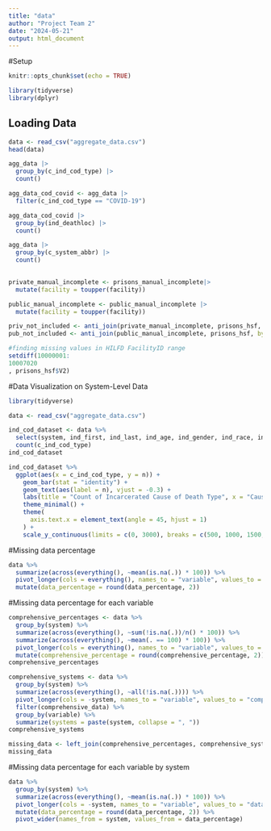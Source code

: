 ```yaml
---
title: "data"
author: "Project Team 2"
date: "2024-05-21"
output: html_document
---
```


#Setup

```r
knitr::opts_chunk$set(echo = TRUE)

library(tidyverse)
library(dplyr)
```

## Loading Data

```r
data <- read_csv("aggregate_data.csv")
head(data)
```

```r
agg_data |> 
  group_by(c_ind_cod_type) |>
  count()

agg_data_cod_covid <- agg_data |> 
  filter(c_ind_cod_type == "COVID-19")

agg_data_cod_covid |> 
  group_by(ind_deathloc) |>
  count()

agg_data |> 
  group_by(c_system_abbr) |> 
  count()
  
```

```r

private_manual_incomplete <- prisons_manual_incomplete|> 
  mutate(facility = toupper(facility))

public_manual_incomplete <- public_manual_incomplete |> 
  mutate(facility = toupper(facility))

```

```r

priv_not_included <- anti_join(private_manual_incomplete, prisons_hsf, by="hsf_facility_name")
pub_not_included <- anti_join(public_manual_incomplete, prisons_hsf, by="hsf_facility_name")
```

```r

#finding missing values in HILFD FacilityID range
setdiff(10000001:	
10007020
, prisons_hsf$V2)
```

#Data Visualization on System-Level Data

```r
library(tidyverse)

data <- read_csv("aggregate_data.csv")

ind_cod_dataset <- data %>% 
  select(system, ind_first, ind_last, ind_age, ind_gender, ind_race, ind_deathloc, ind_dod, ind_cod, c_ind_cod_type) %>% 
  count(c_ind_cod_type) 
ind_cod_dataset

ind_cod_dataset %>% 
  ggplot(aes(x = c_ind_cod_type, y = n)) + 
    geom_bar(stat = "identity") +
    geom_text(aes(label = n), vjust = -0.3) +
    labs(title = "Count of Incarcerated Cause of Death Type", x = "Cause of Death Type", y = "Count") + 
    theme_minimal() + 
    theme(
      axis.text.x = element_text(angle = 45, hjust = 1)
    ) + 
    scale_y_continuous(limits = c(0, 3000), breaks = c(500, 1000, 1500, 2000, 2500, 3000))

```

#Missing data percentage

```r
data %>% 
  summarize(across(everything(), ~mean(is.na(.)) * 100)) %>% 
  pivot_longer(cols = everything(), names_to = "variable", values_to = "data_percentage") %>% 
  mutate(data_percentage = round(data_percentage, 2))
```

#Missing data percentage for each variable

```r
comprehensive_percentages <- data %>% 
  group_by(system) %>% 
  summarize(across(everything(), ~sum(!is.na(.))/n() * 100)) %>% 
  summarize(across(everything(), ~mean(. == 100) * 100)) %>% 
  pivot_longer(cols = everything(), names_to = "variable", values_to = "comprehensive_percentage") %>% 
  mutate(comprehensive_percentage = round(comprehensive_percentage, 2)) 
comprehensive_percentages

comprehensive_systems <- data %>% 
  group_by(system) %>% 
  summarize(across(everything(), ~all(!is.na(.)))) %>% 
  pivot_longer(cols = -system, names_to = "variable", values_to = "comprehensive_data") %>% 
  filter(comprehensive_data) %>% 
  group_by(variable) %>% 
  summarize(systems = paste(system, collapse = ", "))
comprehensive_systems

missing_data <- left_join(comprehensive_percentages, comprehensive_systems, by = "variable") 
missing_data
```

#Missing data percentage for each variable by system

```r
data %>% 
  group_by(system) %>% 
  summarize(across(everything(), ~mean(is.na(.)) * 100)) %>% 
  pivot_longer(cols = -system, names_to = "variable", values_to = "data_percentage") %>% 
  mutate(data_percentage = round(data_percentage, 2)) %>% 
  pivot_wider(names_from = system, values_from = data_percentage)
```
